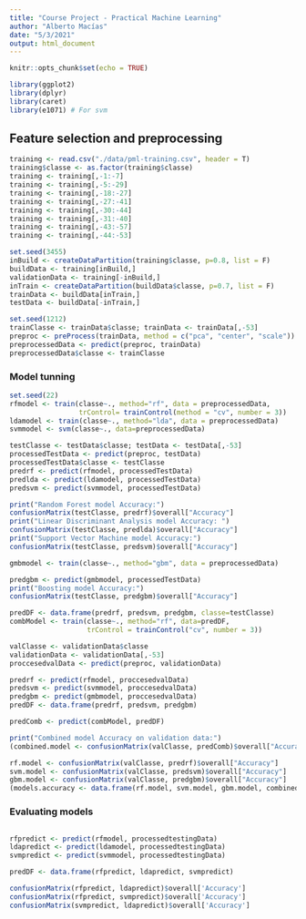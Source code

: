 ```yaml
---
title: "Course Project - Practical Machine Learning"
author: "Alberto Macías"
date: "5/3/2021"
output: html_document
---
```


```r
knitr::opts_chunk$set(echo = TRUE)
```

```r
library(ggplot2)
library(dplyr)
library(caret)
library(e1071) # For svm
```


## Feature selection and preprocessing

```r
training <- read.csv("./data/pml-training.csv", header = T)
training$classe <- as.factor(training$classe)
training <- training[,-1:-7]
training <- training[,-5:-29]
training <- training[,-18:-27]
training <- training[,-27:-41]
training <- training[,-30:-44]
training <- training[,-31:-40]
training <- training[,-43:-57]
training <- training[,-44:-53]
```


```r
set.seed(3455)
inBuild <- createDataPartition(training$classe, p=0.8, list = F)
buildData <- training[inBuild,]
validationData <- training[-inBuild,]
inTrain <- createDataPartition(buildData$classe, p=0.7, list = F)
trainData <- buildData[inTrain,]
testData <- buildData[-inTrain,]
```


```r
set.seed(1212)
trainClasse <- trainData$classe; trainData <- trainData[,-53]
preproc <- preProcess(trainData, method = c("pca", "center", "scale"))
preprocessedData <- predict(preproc, trainData)
preprocessedData$classe <- trainClasse
```


### Model tunning

```r
set.seed(22)
rfmodel <- train(classe~., method="rf", data = preprocessedData,
                 trControl= trainControl(method = "cv", number = 3))
ldamodel <- train(classe~., method="lda", data = preprocessedData)
svmmodel <- svm(classe~., data=preprocessedData)
```

```r
testClasse <- testData$classe; testData <- testData[,-53]
processedTestData <- predict(preproc, testData)
processedTestData$classe <- testClasse
predrf <- predict(rfmodel, processedTestData)
predlda <- predict(ldamodel, processedTestData)
predsvm <- predict(svmmodel, processedTestData)
```

```r
print("Random Forest model Accuracy:")
confusionMatrix(testClasse, predrf)$overall["Accuracy"]
print("Linear Discriminant Analysis model Accuracy: ")
confusionMatrix(testClasse, predlda)$overall["Accuracy"]
print("Support Vector Machine model Accuracy:")
confusionMatrix(testClasse, predsvm)$overall["Accuracy"]
```

```r
gmbmodel <- train(classe~., method="gbm", data = preprocessedData)
```

```r
predgbm <- predict(gmbmodel, processedTestData)
print("Boosting model Accuracy:")
confusionMatrix(testClasse, predgbm)$overall["Accuracy"]
```

```r
predDF <- data.frame(predrf, predsvm, predgbm, classe=testClasse)
combModel <- train(classe~., method="rf", data=predDF,
                   trControl = trainControl("cv", number = 3))
```

```r
valClasse <- validationData$classe
validationData <- validationData[,-53]
proccesedvalData <- predict(preproc, validationData)

predrf <- predict(rfmodel, proccesedvalData)
predsvm <- predict(svmmodel, proccesedvalData)
predgbm <- predict(gmbmodel, proccesedvalData)
predDF <- data.frame(predrf, predsvm, predgbm)

predComb <- predict(combModel, predDF)
```

```r
print("Combined model Accuracy on validation data:")
(combined.model <- confusionMatrix(valClasse, predComb)$overall["Accuracy"])
```

```r
rf.model <- confusionMatrix(valClasse, predrf)$overall["Accuracy"]
svm.model <- confusionMatrix(valClasse, predsvm)$overall["Accuracy"]
gbm.model <- confusionMatrix(valClasse, predgbm)$overall["Accuracy"]
(models.accuracy <- data.frame(rf.model, svm.model, gbm.model, combined.model))
```


### Evaluating models














```r

```

```r
rfpredict <- predict(rfmodel, processedtestingData)
ldapredict <- predict(ldamodel, processedtestingData)
svmpredict <- predict(svmmodel, processedtestingData)

predDF <- data.frame(rfpredict, ldapredict, svmpredict)
```

```r
confusionMatrix(rfpredict, ldapredict)$overall['Accuracy']
confusionMatrix(rfpredict, svmpredict)$overall['Accuracy']
confusionMatrix(svmpredict, ldapredict)$overall['Accuracy']
```


